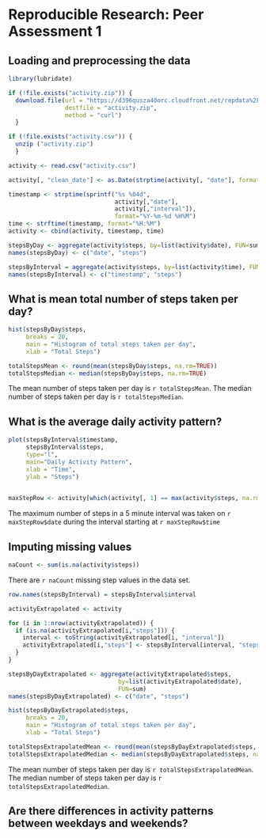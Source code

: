# Reproducible Research: Peer Assessment 1

## Loading and preprocessing the data
```r
library(lubridate)

if (!file.exists("activity.zip")) {
  download.file(url = "https://d396qusza40orc.cloudfront.net/repdata%2Fdata%2Factivity.zip",
                destfile = "activity.zip",
                method = "curl")
  }

if (!file.exists("activity.csv")) {
  unzip ("activity.zip")
  }

activity <- read.csv("activity.csv")

activity[, "clean_date"] <- as.Date(strptime(activity[, "date"], format='%Y-%m-%d'))

timestamp <- strptime(sprintf("%s %04d",
                              activity[,"date"],
                              activity[,"interval"]),
                              format="%Y-%m-%d %H%M")
time <- strftime(timestamp, format="%H:%M")
activity <- cbind(activity, timestamp, time)

stepsByDay <- aggregate(activity$steps, by=list(activity$date), FUN=sum, na.rm=TRUE)
names(stepsByDay) <- c("date", "steps")

stepsByInterval = aggregate(activity$steps, by=list(activity$time), FUN=mean, na.rm=TRUE)
names(stepsByInterval) <- c("timestamp", "steps")

```

## What is mean total number of steps taken per day?
```r
hist(stepsByDay$steps,
     breaks = 20,
     main = "Histogram of total steps taken per day",
     xlab = "Total Steps")

```

```r

totalStepsMean <- round(mean(stepsByDay$steps, na.rm=TRUE))
totalStepsMedian <- median(stepsByDay$steps, na.rm=TRUE)

```

The mean number of steps taken per day is `r totalStepsMean`.
The median number of steps taken per day is `r totalStepsMedian`.


## What is the average daily activity pattern?
```r

plot(stepsByInterval$timestamp,
     stepsByInterval$steps,
     type="l",
     main="Daily Activity Pattern",
     xlab = "Time",
     ylab = "Steps")
    
```

```r

maxStepRow <- activity[which(activity[, 1] == max(activity$steps, na.rm = TRUE)), ]

```

The maximum number of steps in a 5 minute interval was taken on `r maxStepRow$date` during the interval starting at `r maxStepRow$time`


## Imputing missing values

```r

naCount <- sum(is.na(activity$steps))

```

There are `r naCount` missing step values in the data set.

```r

row.names(stepsByInterval) = stepsByInterval$interval

activityExtrapolated <- activity

for (i in 1:nrow(activityExtrapolated)) {
  if (is.na(activityExtrapolated[i,"steps"])) {
    interval <- toString(activityExtrapolated[i, "interval"])
    activityExtrapolated[i,"steps"] <- stepsByInterval[interval, "steps"]
  }
}

stepsByDayExtrapolated <- aggregate(activityExtrapolated$steps,
                               by=list(activityExtrapolated$date),
                               FUN=sum)
names(stepsByDayExtrapolated) <- c("date", "steps")


```
```r
hist(stepsByDayExtrapolated$steps,
     breaks = 20,
     main = "Histogram of total steps taken per day",
     xlab = "Total Steps")

```

```r

totalStepsExtrapolatedMean <- round(mean(stepsByDayExtrapolated$steps, na.rm=TRUE))
totalStepsExtrapolatedMedian <- median(stepsByDayExtrapolated$steps, na.rm=TRUE)

```

The mean number of steps taken per day is `r totalStepsExtrapolatedMean`.
The median number of steps taken per day is `r totalStepsExtrapolatedMedian`.


## Are there differences in activity patterns between weekdays and weekends?
